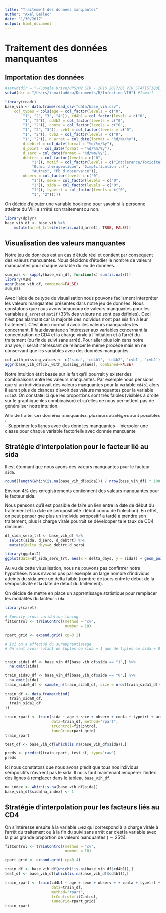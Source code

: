 ```yaml
---
title: "Traitement des données manquantes"
author: "Axel Bellec"
date: "1/30/2017"
output: html_document
---
```


# Traitement des données manquantes

## Importation des données

```r
#setwd(dir = "~/Google Drive/UPS/M2 SID - 2016_2017/BE_VIH_STATISTIQUE_SANTE/")
setwd(dir = "/Users/ismailaddou/Documents/R/Infection-VIH") #Ismail
```


```r
library(readr)
base_vih <- data.frame(read_csv("data/base_vih.csv", 
    col_types = cols(age = col_factor(levels = c("0", 
        "1", "2", "3", "4")), cd4b1 = col_factor(levels = c("0", 
        "1", "2")), cd4b2 = col_factor(levels = c("0", 
        "1", "2")), conta = col_factor(levels = c("0", 
        "1", "2", "3")), cvb1 = col_factor(levels = c("0", 
        "1", "2")), cvb2 = col_factor(levels = c("0", 
        "1", "2")), d_arret = col_date(format = "%d/%m/%y"), 
        d_debtrt = col_date(format = "%d/%m/%y"), 
        d_point = col_date(format = "%d/%m/%y"), 
        d_sero = col_date(format = "%d/%m/%y"), 
        debtrtc = col_factor(levels = c("0", 
            "1")), motif = col_factor(levels = c("Intolerance/Toxicite", 
            "Echec therapeutique", "Simplification trt", 
            "Autres", "Pb d'observance")), 
        observ = col_factor(levels = c("0", 
            "1")), sexe = col_factor(levels = c("0", 
            "1")), sida = col_factor(levels = c("0", 
            "1")), typetrt = col_factor(levels = c("0", 
            "1", "2")))))
```

On décide d'ajouter une variable booléene pour savoir si la personne atteinte du VIH a arrêté son traitement ou non.

```r
library(dplyr)
base_vih_df <- base_vih %>%
    mutate(arret_trt=ifelse(is.na(d_arret), TRUE, FALSE))
```

## Visualisation des valeurs manquantes

Notre jeu de données est un cas d'étude réel et contient par conséquent des valeurs manquantes.
Nous décidons d'étudier le nombre de valeurs manquantes pour chaque variable du jeu de données.

```r
sum_nas <- sapply(base_vih_df, function(x) sum(is.na(x)))
library(VIM)
aggr(base_vih_df, combined=FALSE)
sum_nas
```

Avec l'aide de ce type de visualisation nous pouvons facilement interpréter les valeurs manquantes présentes dans notre jeu de données.
Nous constatons que nous avons beaucoup de valeurs manquantes pour les variables `d_arret` et `motif` ($33\%$ des valeurs ne sont pas définies). Ceci n'est pas alarmant car la majorité des individus n'ont pas mis fin à leur traitement. C'est donc normal d'avoir des valeurs manquantes les concernant. Il faut davantage s'intéresser aux variables concernant la concentration de CD4 et la charge virale à l'initiation et à l'arrêt du traitement (ou fin du suivi sans arrêt). Pour aller plus loin dans notre analyse, il serait intéressant de relancer le même procédé mais en ne conservant que les variables avec des données manquantes.

```r
col_with_missing_values <- c('sida', 'cd4b1', 'cd4b2', 'cvb1', 'cvb2')
aggr(base_vih_df[col_with_missing_values], combined=FALSE)
```

Notre intuition était basée sur le fait qu'il pourrait y exister des combinaisons entre les valeurs manquantes. Par exemple nous pensions que si un individu avait des valeurs manquantes pour la variable `cd4b1` alors il aurait plus de chances d'avoir des valeurs manquantes pour la variable `cd4b2`.
On constate ici que les proportions sont très faibles (visibles à droite sur le graphique des combinaison) et qu'elles ne nous permettent pas de généraliser notre intuition. 

Afin de traiter ces données manquantes, plusieurs stratégies sont possibles :  
- Supprimer les lignes avec des données manquantes
- Interpoler une classe pour chaque variable factorielle avec donnée manquante

## Stratégie d'interpolation pour le facteur lié au sida

Il est étonnant que nous ayons des valeurs manquantes pour le facteur `sida`.

```r
round(length(which(is.na(base_vih_df$sida))) / nrow(base_vih_df) * 100, 2)
```
Environ $4\%$ des enregistrements contiennent des valeurs manquantes pour le facteur sida.

Nous pensons qu'il est possible de faire un lien entre la date de début du traitement et la date de séropositivité (début connu de l'infection). En effet, on peut penser que plus un individu séropositif a tardé à prendre son traitement, plus le charge virale pourrait se développer te le taux de CD4 diminuer.

```r
df_sida_sero_trt <- base_vih_df %>%
  select(sida, d_sero, d_debtrt) %>%
  mutate(delta_days=d_debtrt-d_sero)
```

```r
library(ggplot2)
ggplot(data=df_sida_sero_trt, aes(x = delta_days, y = sida)) + geom_point()
```

Au vu de cette visualisation, nous ne pouvons pas confirmer notre hypothèse. Nous n'avons pas par exemple un large nombre d'individus atteints du sida avec un delta faible (nombre de jours entre le début de la séropositivité et la date de début du traitement).

On décide de mettre en place un apprentissage statistique pour remplacer les modalités du facteur `sida`.

```r
library(caret)

# Specify cross validation tuning
fitControl <- trainControl(method = "cv", 
                           number = 10)

rpart_grid <- expand.grid(.cp=0.2)

# Ici on a effectué du surapprentissage
# On veut avoir autant de tuples ou sida = 1 que de tuples ou sida = 0


train_sida1_df <- base_vih_df[base_vih_df$sida == "1",] %>%
  na.omit(sida)

train_sida0_df <- base_vih_df[base_vih_df$sida == "0",] %>%
  na.omit(sida) 
train_sida0_df <- sample_n(train_sida0_df, size = nrow(train_sida1_df))
  
train_df <- data.frame(rbind(
  train_sida0_df,
  train_sida1_df
))

train_rpart <- train(sida ~ age + sexe + observ + conta + typetrt + arret_trt, 
                     data=train_df, method="rpart", 
                     trControl=fitControl, 
                     tuneGrid=rpart_grid)
train_rpart
```

```r
test_df <- base_vih_df[which(is.na(base_vih_df$sida)),]

preds <- predict(train_rpart, test_df, type="raw")
preds
```
Ici nous constatons que nous avons prédit que tous nos individus séropositifs n'avaient pas le sida.
Il nous faut maintenant récupérer l'index des lignes à remplacer dans le tableau `base_vih_df`.

```r
na_index <- which(is.na(base_vih_df$sida))
base_vih_df$sida[na_index] <- 1
```

## Stratégie d'interpolation pour les facteurs liés au CD4

On s'intéresse ensuite à la variable `cvb2` qui correspond à la charge virale à l'arrêt du traitement ou à la fin du suivi sans arrêt car c'est la variable avec la plus grande proportion de valeurs manquantes ($\sim 25\%$).

```r
fitControl <- trainControl(method = "cv", 
                           number = 10)

rpart_grid <- expand.grid(.cp=0.4)

train_df <- base_vih_df[which(!is.na(base_vih_df$cd4b1)),]
test_df <- base_vih_df[which(is.na(base_vih_df$cd4b1)),]

train_rpart <- train(cd4b1 ~ age + sexe + observ + + conta + typetrt + debtrtc,
                     data=train_df, 
                     method="rpart", 
                     trControl=fitControl, 
                     tuneGrid=rpart_grid)
train_rpart
```

<!-- Ici note modèle n'est pas très performant. La précision de notre classifieur est encore plus faible lorsqu'il s'agit des variables `cd4b1`, `cd4b2` et `cvb2`. On décide de remplacer les valeurs manquantes grâce à une loi de probabilité. -->

